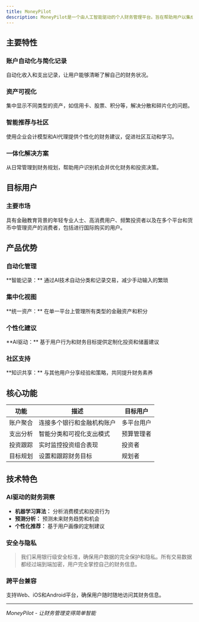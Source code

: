 ```yaml
---
title: MoneyPilot
description: MoneyPilot是一个由人工智能驱动的个人财务管理平台。旨在帮助用户以集成和自动化的方式管理和可视化所有资产（账户、卡片、投资、积分等），简化交易记录、财务规划和通过智能推荐进行决策。
---
```


## 主要特性

### 账户自动化与简化记录

自动化收入和支出记录，让用户能够清晰了解自己的财务状况。

### 资产可视化

集中显示不同类型的资产，如信用卡、股票、积分等，解决分散和碎片化的问题。

### 智能推荐与社区

使用企业会计模型和AI代理提供个性化的财务建议，促进社区互动和学习。

### 一体化解决方案

从日常管理到财务规划，帮助用户识别机会并优化财务和投资决策。

## 目标用户

### 主要市场

具有金融教育背景的年轻专业人士、高消费用户、频繁投资者以及在多个平台和货币中管理资产的消费者，包括进行国际购买的用户。

## 产品优势

### 自动化管理

<Callout variant="success">
  **智能记录：** 通过AI技术自动分类和记录交易，减少手动输入的繁琐
</Callout>

### 集中化视图

<Callout variant="info">
  **统一资产：** 在单一平台上管理所有类型的金融资产和积分
</Callout>

### 个性化建议

<Callout variant="brand">
  **AI驱动：** 基于用户行为和财务目标提供定制化投资和储蓄建议
</Callout>

### 社区支持

<Callout variant="warning">
  **知识共享：** 与其他用户分享经验和策略，共同提升财务素养
</Callout>

## 核心功能

| 功能 | 描述 | 目标用户 |
| ---------- | --------- | ----------------- |
| 账户聚合 | 连接多个银行和金融机构账户 | 多平台用户 |
| 支出分析 | 智能分类和可视化支出模式 | 预算管理者 |
| 投资跟踪 | 实时监控投资组合表现 | 投资者 |
| 目标规划 | 设置和跟踪财务目标 | 规划者 |

## 技术特色

### AI驱动的财务洞察

- **机器学习算法：** 分析消费模式和投资行为
- **预测分析：** 预测未来财务趋势和机会
- **个性化推荐：** 基于用户画像的定制建议

### 安全与隐私

> 我们采用银行级安全标准，确保用户数据的完全保护和隐私。所有交易数据都经过端到端加密，用户完全掌控自己的财务信息。

### 跨平台兼容

支持Web、iOS和Android平台，确保用户随时随地访问其财务信息。

---

*MoneyPilot - 让财务管理变得简单智能*
